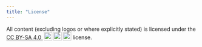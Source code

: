 ```yaml
---
title: "License"
---
```


All content (excluding logos or where explicitly stated) is licensed under the
<a href="http://creativecommons.org/licenses/by-sa/4.0/?ref=chooser-v1"
   target="_blank"
   rel="license noopener noreferrer"
   style="display:inline-block;">
CC BY-SA 4.0
<img
   style="height:22px!important;margin-left:3px;vertical-align:text-bottom;"
   src="https://mirrors.creativecommons.org/presskit/icons/cc.svg?ref=chooser-v1"><img
   style="height:22px!important;margin-left:3px;vertical-align:text-bottom;"
   src="https://mirrors.creativecommons.org/presskit/icons/by.svg?ref=chooser-v1"><img
   style="height:22px!important;margin-left:3px;vertical-align:text-bottom;"
   src="https://mirrors.creativecommons.org/presskit/icons/sa.svg?ref=chooser-v1"></a>
license.
